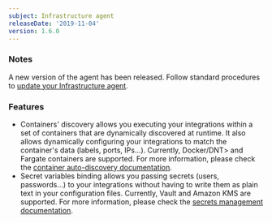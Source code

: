 ```yaml
---
subject: Infrastructure agent
releaseDate: '2019-11-04'
version: 1.6.0
---
```


### Notes

A new version of the agent has been released. Follow standard procedures to [update your Infrastructure agent](/docs/infrastructure/new-relic-infrastructure/installation/update-infrastructure-agent).

### Features

* Containers' discovery allows you executing your integrations within a set of containers that are dynamically discovered at runtime. It also allows dynamically configuring your integrations to match the container's data (labels, ports, IPs...). Currently, <DNT>Docker/DNT> and Fargate containers are supported. For more information, please check the [container auto-discovery documentation](https://docs.newrelic.com/docs/integrations/host-integrations/understand-use-data/container-auto-discovery).
* Secret variables binding allows you passing secrets (users, passwords...) to your integrations without having to write them as plain text in your configuration files. Currently, Vault and Amazon KMS are supported. For more information, please check the [secrets management documentation](https://docs.newrelic.com/docs/integrations/host-integrations/get-started/secrets-management).
